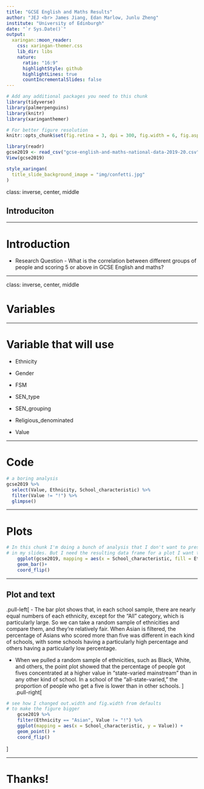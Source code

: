 ```yaml
---
title: "GCSE English and Maths Results"
author: "JEJ <br> James Jiang, Edan Marlow, Junlu Zheng" 
institute: "University of Edinburgh"
date: "`r Sys.Date()`"
output:
  xaringan::moon_reader:
    css: xaringan-themer.css
    lib_dir: libs
    nature:
      ratio: "16:9"
      highlightStyle: github
      highlightLines: true
      countIncrementalSlides: false
---
```


```r
# Add any additional packages you need to this chunk
library(tidyverse)
library(palmerpenguins)
library(knitr)
library(xaringanthemer)
```

```r
# For better figure resolution
knitr::opts_chunk$set(fig.retina = 3, dpi = 300, fig.width = 6, fig.asp = 0.618, out.width = "80%")
```

```r
library(readr)
gcse2019 <- read_csv("gcse-english-and-maths-national-data-2019-20.csv")
View(gcse2019)
```

```r
style_xaringan(
  title_slide_background_image = "img/confetti.jpg"
)
```

class: inverse, center, middle

## Introduciton

---

# Introduction
- Research Question - What is the correlation between different groups of people and scoring 5 or above in GCSE English and maths? 


---



class: inverse, center, middle

# Variables 

---

# Variable that will use

- Ethnicity

- Gender

- FSM

- SEN_type

- SEN_grouping

- Religious_denominated

- Value


---

# Code

```r
# a boring analysis
gcse2019 %>%
  select(Value, Ethnicity, School_characteristic) %>%
  filter(Value != "!") %>%
  glimpse()

```

---

# Plots

```r
# In this chunk I'm doing a bunch of analysis that I don't want to present 
# in my slides. But I need the resulting data frame for a plot I want to present.
    ggplot(gcse2019, mapping = aes(x = School_characteristic, fill = Ethnicity)) +
    geom_bar()+
    coord_flip()

```


---

## Plot and text

.pull-left[
- The bar plot shows that, in each school sample, there are nearly equal numbers of each ethnicity, except for the “All” category, which is particularly large. So we can take a random sample of ethnicities and compare them, and they're relatively fair.
When Asian is filtered, the percentage of Asians who scored more than five was different in each kind of schools, with some schools having a particularly high percentage and others having a particularly low percentage. 

- When we pulled a random sample of ethnicities, such as Black, White, and others, the point plot showed that the percentage of people got fives concentrated at a higher value in "state-varied mainstream" than in any other kind of school. In a school of the "all-state-varied," the proportion of people who get a five is lower than in other schools.
]
.pull-right[
```r
# see how I changed out.width and fig.width from defaults
# to make the figure bigger
    gcse2019 %>%
    filter(Ethnicity == "Asian", Value != "!") %>%
    ggplot(mapping = aes(x = School_characteristic, y = Value)) +
    geom_point() +
    coord_flip()

```
]

---

# Thanks!
